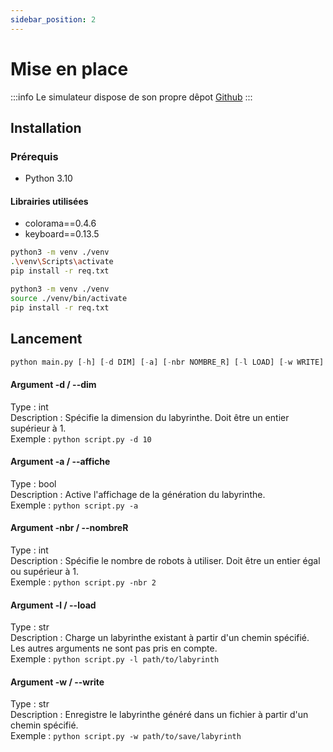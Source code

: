 ```yaml
---
sidebar_position: 2
---
```



# Mise en place 

:::info
Le simulateur dispose de son propre dêpot [Github](https://github.com/PICO-MAZING/Resolution-Labyrinthe)
:::

## Installation

### Prérequis
- Python 3.10

#### Librairies utilisées
- colorama==0.4.6
- keyboard==0.13.5



<Tabs>
<TabItem value="windows" label="Windows">

```bash
python3 -m venv ./venv
.\venv\Scripts\activate
pip install -r req.txt
```

</TabItem>
<TabItem value="linux" label="Linux">

```sh
python3 -m venv ./venv
source ./venv/bin/activate
pip install -r req.txt
```

</TabItem>
</Tabs>


## Lancement

```py
python main.py [-h] [-d DIM] [-a] [-nbr NOMBRE_R] [-l LOAD] [-w WRITE]
```

#### Argument -d / --dim
Type : int  
Description : Spécifie la dimension du labyrinthe. Doit être un entier supérieur à 1.  
Exemple : ```python script.py -d 10```  

#### Argument -a / --affiche
Type : bool  
Description : Active l'affichage de la génération du labyrinthe.  
Exemple : ```python script.py -a```  

#### Argument -nbr / --nombreR
Type : int  
Description : Spécifie le nombre de robots à utiliser. Doit être un entier égal ou supérieur à 1.  
Exemple : ```python script.py -nbr 2```  

#### Argument -l / --load
Type : str  
Description : Charge un labyrinthe existant à partir d'un chemin spécifié. Les autres arguments ne sont pas pris en compte.  
Exemple : ```python script.py -l path/to/labyrinth```  

#### Argument -w / --write
Type : str  
Description : Enregistre le labyrinthe généré dans un fichier à partir d'un chemin spécifié.  
Exemple : ```python script.py -w path/to/save/labyrinth```  